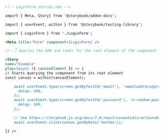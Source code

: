 ```md
<!-- LoginForm.stories.mdx -->

import { Meta, Story} from '@storybook/addon-docs';

import { userEvent, within } from '@storybook/testing-library';

import { LoginForm } from './LoginForm';

<Meta title="Form" component={LoginForm} />

<!--👇 Queries the DOM and looks for the root element of the component and assigns it for a performance boost -->

<Story
name="Example"
play={async ({ canvasElement }) => {
// Starts querying the component from its root element
const canvas = within(canvasElement);

    await userEvent.type(screen.getByTestId('email'), 'emailaddress@provider.com', {
      delay: 100,
    });
    await userEvent.type(screen.getByTestId('password'), 'a-random-password', {
      delay: 100,
    });

    // See https://storybook.js.org/docs/7.0/react/essentials/actions#automatically-matching-args to learn how to setup logging in the Actions panel
    await userEvent.click(canvas.getByRole('button'));

}} />
```
